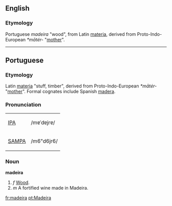 {{See|Madeira}}
==English==
===Etymology===
Portuguese ''madeira'' "wood", from Latin [[materia]], derived from Proto-Indo-European ''*mātér-'' "[[mother]]".

----

==Portuguese==
===Etymology===
Latin [[materia]] "stuff, timber", derived from Proto-Indo-European ''*mātér-'' "[[mother]]".  Formal cognates include Spanish [[madera]]. 

===Pronunciation===
{| border=1 cellpadding=5
| [[w:IPA|IPA]] || /mɐˈdɐjrɐ/
|-
| [[w:SAMPA|SAMPA]] || /m6"d6jr6/
|}

===Noun===
'''madeira'''
# ''f'' [[Wood]].
# ''m'' A fortified wine made in Madeira.

[[fr:madeira]]
[[pt:Madeira]]
